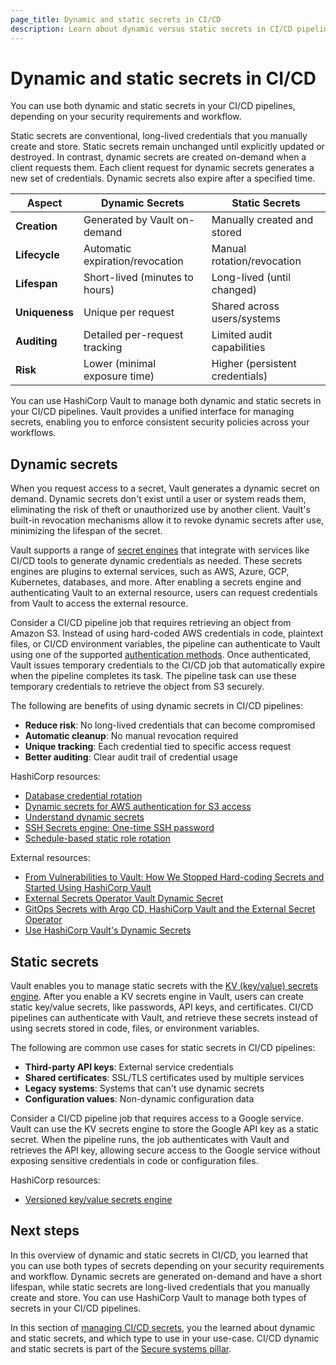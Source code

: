 ```yaml
---
page_title: Dynamic and static secrets in CI/CD
description: Learn about dynamic versus static secrets in CI/CD pipelines.
---
```


# Dynamic and static secrets in CI/CD

You can use both dynamic and static secrets in your CI/CD pipelines, depending on your security requirements and workflow.

Static secrets are conventional, long-lived credentials that you manually create and store. Static secrets remain unchanged until explicitly updated or destroyed. In contrast, dynamic secrets are created on-demand when a client requests them. Each client request for dynamic secrets generates a new set of credentials. Dynamic secrets also expire after a specified time.

| Aspect | Dynamic Secrets | Static Secrets |
|--------|----------------|----------------|
| **Creation** | Generated by Vault on-demand | Manually created and stored |
| **Lifecycle** | Automatic expiration/revocation | Manual rotation/revocation |
| **Lifespan** | Short-lived (minutes to hours) | Long-lived (until changed) |
| **Uniqueness** | Unique per request | Shared across users/systems |
| **Auditing** | Detailed per-request tracking | Limited audit capabilities |
| **Risk** | Lower (minimal exposure time) | Higher (persistent credentials) |

You can use HashiCorp Vault to manage both dynamic and static secrets in your CI/CD pipelines. Vault provides a unified interface for managing secrets, enabling you to enforce consistent security policies across your workflows.

## Dynamic secrets

When you request access to a secret, Vault generates a dynamic secret on demand. Dynamic secrets don't exist until a user or system reads them, eliminating the risk of theft or unauthorized use by another client. Vault's built-in revocation mechanisms allow it to revoke dynamic secrets after use, minimizing the lifespan of the secret.

Vault supports a range of [secret engines](/vault/docs/secrets#secrets-engines) that integrate with services like CI/CD tools to generate dynamic credentials as needed. These secrets engines are plugins to external services, such as AWS, Azure, GCP, Kubernetes, databases, and more. After enabling a secrets engine and authenticating Vault to an external resource, users can request credentials from Vault to access the external resource.

Consider a CI/CD pipeline job that requires retrieving an object from Amazon S3. Instead of using hard-coded AWS credentials in code, plaintext files, or CI/CD environment variables, the pipeline can authenticate to Vault using one of the supported
[authentication methods](/vault/docs/auth). Once authenticated, Vault issues temporary credentials to the CI/CD job that automatically expire when the pipeline completes its task. The pipeline task can use these temporary credentials to retrieve the object from S3 securely.

The following are benefits of using dynamic secrets in CI/CD pipelines:

- **Reduce risk**: No long-lived credentials that can become compromised
- **Automatic cleanup**: No manual revocation required
- **Unique tracking**: Each credential tied to specific access request
- **Better auditing**: Clear audit trail of credential usage

HashiCorp resources:

- [Database credential rotation](/vault/tutorials/db-credentials)
- [Dynamic secrets for AWS authentication for S3 access](/vault/tutorials/db-credentials/database-secrets)
- [Understand dynamic secrets](/vault/tutorials/get-started/understand-static-dynamic-secrets)
- [SSH Secrets engine: One-time SSH password](/vault/tutorials/secrets-management/ssh-otp)
- [Schedule-based static role rotation](/vault/docs/secrets/databases#schedule-based-static-role-rotation)

External resources:

- [From Vulnerabilities to Vault: How We Stopped Hard-coding Secrets and Started Using HashiCorp Vault](https://journal.hexmos.com/how-to-use-hashicorp-vault/)
- [External Secrets Operator Vault Dynamic Secret](https://external-secrets.io/latest/api/generator/vault/)
- [GitOps Secrets with Argo CD, HashiCorp Vault and the External Secret Operator](https://codefresh.io/blog/gitops-secrets-with-argo-cd-hashicorp-vault-and-the-external-secret-operator/)
- [Use HashiCorp Vault's Dynamic Secrets](https://www.cockroachlabs.com/docs/stable/vault-db-secrets-tutorial)

## Static secrets

Vault enables you to manage static secrets with the [KV (key/value) secrets engine](/vault/docs/secrets/kv). After you enable a KV secrets engine in Vault, users can create static key/value secrets, like passwords, API keys, and certificates. CI/CD pipelines can authenticate with Vault, and retrieve these secrets instead of using secrets stored in code, files, or environment variables.

The following are common use cases for static secrets in CI/CD pipelines:

- **Third-party API keys**: External service credentials
- **Shared certificates**: SSL/TLS certificates used by multiple services
- **Legacy systems**: Systems that can't use dynamic secrets
- **Configuration values**: Non-dynamic configuration data

Consider a CI/CD pipeline job that requires access to a Google service. Vault can use the KV secrets engine to store the Google API key as a static secret. When the pipeline runs, the job authenticates with Vault and retrieves the API key, allowing secure access to the Google service without exposing sensitive credentials in code or configuration files.

HashiCorp resources:

- [Versioned key/value secrets engine](/vault/tutorials/secrets-management/versioned-kv)

## Next steps

In this overview of dynamic and static secrets in CI/CD, you learned that you can use both types of secrets depending on your security requirements and workflow. Dynamic secrets are generated on-demand and have a short lifespan, while static secrets are long-lived credentials that you manually create and store. You can use HashiCorp Vault to manage both types of secrets in your CI/CD pipelines.

In this section of [managing CI/CD secrets](content/well-architected-framework/secure-systems/secure-applications/ci-cd-secrets/overview), you the learned about dynamic and static secrets, and which type to use in your use-case. CI/CD dynamic and static secrets is part of the [Secure systems pillar](/well-architected-framework/secure-systems/introduction).